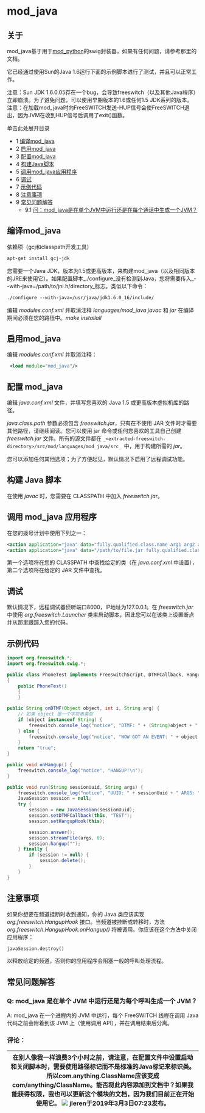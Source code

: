 # mod_java

## 关于

mod_java基于用于[mod_python](./mod_python_1048940.mdx#eol)的swig封装器，如果有任何问题，请参考那里的文档。

它已经通过使用Sun的Java 1.6运行下面的示例脚本进行了测试，并且可以正常工作。

注意：Sun JDK 1.6.0.05存在一个bug，会导致freeswitch（以及其他Java程序）立即崩溃。为了避免问题，可以使用早期版本的1.6或任何1.5 JDK系列的版本。  
注意：在加载mod_java时向FreeSWITCH发送-HUP信号会使FreeSWITCH退出，因为JVM在收到HUP信号后调用了exit()函数。

单击此处展开目录

- 1 [编译mod_java](#编译mod_java)
- 2 [启用mod_java](#启用mod_java)
- 3 [配置mod_java](#配置mod_java)
- 4 [构建Java脚本](#构建Java脚本)
- 5 [调用mod_java应用程序](#调用mod_java应用程序)
- 6 [调试](#调试)
- 7 [示例代码](#示例代码)
- 8 [注意事项](#注意事项)
- 9 [常见问题解答](#常见问题解答)  
   - 9.1 [问：mod_java是在单个JVM中运行还是在每个通话中生成一个JVM？](#问：mod_java是在单个JVM中运行还是在每个通话中生成一个JVM)

## 编译mod_java

依赖项（gcj和classpath开发工具）

```xml
apt-get install gcj-jdk
```

您需要一个Java JDK，版本为1.5或更高版本，来构建mod_java（以及相同版本的JRE来使用它）。如果配置脚本_./configure_没有检测到Java，您将需要传入_\--with-java=/path/to/jni.h/directory_标志。类似以下命令：

```xml
./configure --with-java=/usr/java/jdk1.6.0_16/include/
```

编辑 _modules.conf.xml_ 并取消注释 _languages/mod\_java_ _javac_ 和 _jar_ 在编译期间必须在您的路径中。_make installall_

## 启用mod_java

编辑 _modules.conf.xml_ 并取消注释：

```xml
 <load module="mod_java"/>
```

## 配置 mod_java

编辑 _java.conf.xml_ 文件，并填写您喜欢的 Java 1.5 或更高版本虚拟机库的路径。

_java.class.path_ 参数必须包含 _freeswitch.jar_，只有在不使用 JAR 文件时才需要其他路径，请继续阅读。您可以使用 jar 命令或任何您喜欢的工具自己创建 _freeswitch.jar_ 文件。所有的源文件都在 `_<extracted-freeswitch-directory>/src/mod/languages/mod_java/src_ `中，用于构建所需的 _jar_。

您可以添加任何其他选项；为了方便起见，默认情况下启用了远程调试功能。

## 构建 Java 脚本

在使用 _javac_ 时，您需要在 CLASSPATH 中加入 _freeswitch.jar_。

## 调用 mod_java 应用程序

在您的拨号计划中使用下列之一：

```xml
<action application="java" data="fully.qualified.class.name arg1 arg2 arg3"/>
<action application="java" data="/path/to/file.jar fully.qualified.class.name arg1 arg2 arg3"/>
```

第一个选项将在您的 CLASSPATH 中查找给定的类（在 _java.conf.xml_ 中设置），第二个选项将在给定的 JAR 文件中查找。

## 调试

默认情况下，远程调试器侦听端口8000，IP地址为127.0.0.1。在 _freeswitch.jar_ 中使用 _org.freeswitch.Launcher_ 类来启动脚本，因此您可以在该类上设置断点并从那里跟踪入您的代码。

## 示例代码

```java
import org.freeswitch.*;
import org.freeswitch.swig.*;

public class PhoneTest implements FreeswitchScript, DTMFCallback, HangupHook
{
    public PhoneTest()
    {
    }
```

```java
public String onDTMF(Object object, int i, String arg) {
    // 如果 object 是一个字符串类型
    if (object instanceof String) {
        freeswitch.console_log("notice", "DTMF: " + (String)object + " ARG: " + arg + "\n");
    } else {
        freeswitch.console_log("notice", "WOW GOT AN EVENT: " + object.toString());
    }
    return "true";
}

public void onHangup() {
    freeswitch.console_log("notice", "HANGUP!\n");
}

public void run(String sessionUuid, String args) {
    freeswitch.console_log("notice", "UUID: " + sessionUuid + " ARGS: " + args + "\n");
    JavaSession session = null;
    try {
        session = new JavaSession(sessionUuid);
        session.setDTMFCallback(this, "TEST");
        session.setHangupHook(this);

        session.answer();
        session.streamFile(args, 0);
        session.hangup("");
    } finally {
        if (session != null) {
            session.delete();
        }
    }
}
```

## 注意事项

如果你想要在频道挂断时收到通知，你的 Java 类应该实现 _org.freeswitch.HangupHook_ 接口。当频道被挂断或转移时，方法 _org.freeswitch.HangupHook.onHangup()_ 将被调用。你应该在这个方法中关闭应用程序：

```xml
javaSession.destroy()
```

以释放给定的频道，否则你的应用程序会阻塞一般的呼叫处理流程。

## 常见问题解答

### Q: mod_java 是在单个 JVM 中运行还是为每个呼叫生成一个 JVM？

A: mod_java 在一个进程内的 JVM 中运行，每个 FreeSWITCH 线程在调用 Java 代码之前会附着到该 JVM 上（使用调用 API），并在调用结束后分离。

### 评论：

| 在别人像我一样浪费3个小时之前，请注意，在配置文件中设置启动和关闭脚本时，需要使用路径标记而不是标准的Java标记来标识类。所以com.anything.ClassName应该变成com/anything/ClassName。能否将此内容添加到文档中？如果我能获得权限，我也可以更新这个模块的文档，因为我们目前正在开始使用它。 ![](/images/icons/contenttypes/comment_16.png) jleren于2019年3月3日07:23发布。|
| -------------------------------------------------------------------------------------------------------------------------------------------------------------------------------------------------------------------------------------------------------------------------------------------------------------------------------------------------------------------------------------------------------------------------------------------------------------------------------------------------------------------------------- |
